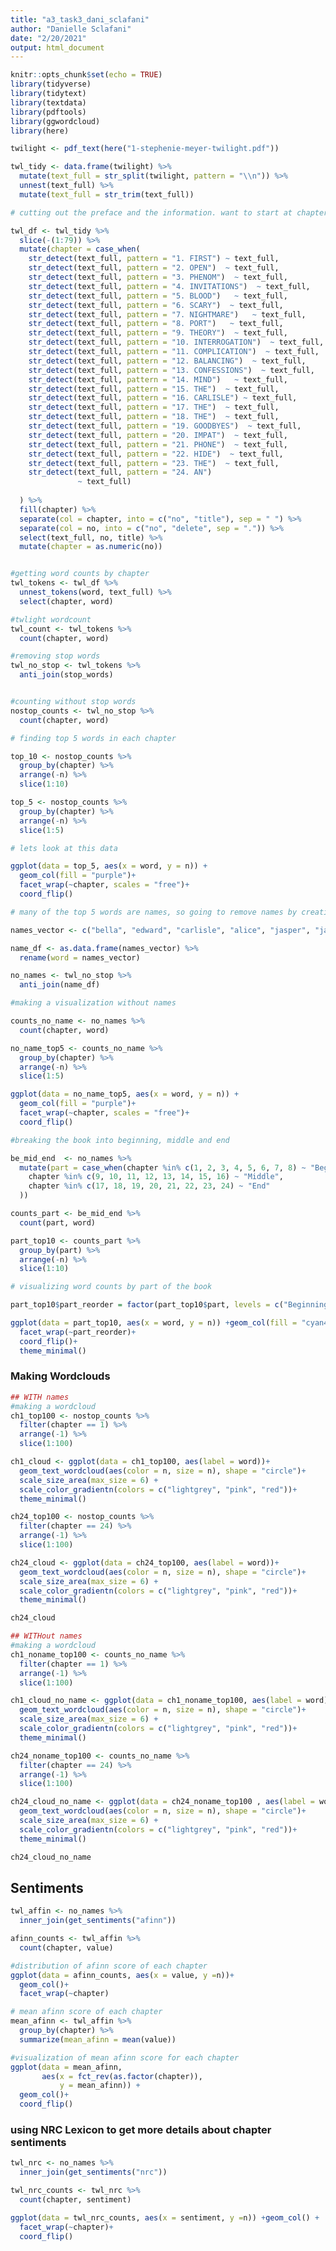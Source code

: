 ```yaml
---
title: "a3_task3_dani_sclafani"
author: "Danielle Sclafani"
date: "2/20/2021"
output: html_document
---
```


```r
knitr::opts_chunk$set(echo = TRUE)
library(tidyverse)
library(tidytext)
library(textdata)
library(pdftools)
library(ggwordcloud)
library(here)
```


```r

twilight <- pdf_text(here("1-stephenie-meyer-twilight.pdf"))

```


```r
twl_tidy <- data.frame(twilight) %>% 
  mutate(text_full = str_split(twilight, pattern = "\\n")) %>% 
  unnest(text_full) %>% 
  mutate(text_full = str_trim(text_full))
```


```r
# cutting out the preface and the information. want to start at chapter 1

twl_df <- twl_tidy %>% 
  slice(-(1:79)) %>% 
  mutate(chapter = case_when(
    str_detect(text_full, pattern = "1. FIRST") ~ text_full,
    str_detect(text_full, pattern = "2. OPEN")  ~ text_full,
    str_detect(text_full, pattern = "3. PHENOM")  ~ text_full,
    str_detect(text_full, pattern = "4. INVITATIONS")  ~ text_full,
    str_detect(text_full, pattern = "5. BLOOD")   ~ text_full,
    str_detect(text_full, pattern = "6. SCARY")  ~ text_full,
    str_detect(text_full, pattern = "7. NIGHTMARE")   ~ text_full,
    str_detect(text_full, pattern = "8. PORT")   ~ text_full,
    str_detect(text_full, pattern = "9. THEORY")  ~ text_full,
    str_detect(text_full, pattern = "10. INTERROGATION")  ~ text_full,
    str_detect(text_full, pattern = "11. COMPLICATION")  ~ text_full,
    str_detect(text_full, pattern = "12. BALANCING")  ~ text_full,
    str_detect(text_full, pattern = "13. CONFESSIONS")  ~ text_full,
    str_detect(text_full, pattern = "14. MIND")   ~ text_full,
    str_detect(text_full, pattern = "15. THE")  ~ text_full,
    str_detect(text_full, pattern = "16. CARLISLE") ~ text_full,
    str_detect(text_full, pattern = "17. THE")  ~ text_full,
    str_detect(text_full, pattern = "18. THE")  ~ text_full,
    str_detect(text_full, pattern = "19. GOODBYES")  ~ text_full,
    str_detect(text_full, pattern = "20. IMPAT")  ~ text_full,
    str_detect(text_full, pattern = "21. PHONE")  ~ text_full,
    str_detect(text_full, pattern = "22. HIDE")  ~ text_full,
    str_detect(text_full, pattern = "23. THE")  ~ text_full,
    str_detect(text_full, pattern = "24. AN") 
               ~ text_full)
    
  ) %>% 
  fill(chapter) %>% 
  separate(col = chapter, into = c("no", "title"), sep = " ") %>% 
  separate(col = no, into = c("no", "delete", sep = ".")) %>% 
  select(text_full, no, title) %>% 
  mutate(chapter = as.numeric(no))



```


```r
#getting word counts by chapter
twl_tokens <- twl_df %>% 
  unnest_tokens(word, text_full) %>% 
  select(chapter, word)

#twlight wordcount
twl_count <- twl_tokens %>% 
  count(chapter, word)

#removing stop words
twl_no_stop <- twl_tokens %>% 
  anti_join(stop_words)


#counting without stop words
nostop_counts <- twl_no_stop %>% 
  count(chapter, word)

# finding top 5 words in each chapter

top_10 <- nostop_counts %>% 
  group_by(chapter) %>% 
  arrange(-n) %>% 
  slice(1:10)

top_5 <- nostop_counts %>% 
  group_by(chapter) %>% 
  arrange(-n) %>% 
  slice(1:5)
```



```r
# lets look at this data

ggplot(data = top_5, aes(x = word, y = n)) +
  geom_col(fill = "purple")+
  facet_wrap(~chapter, scales = "free")+
  coord_flip()
```

```r
# many of the top 5 words are names, so going to remove names by creating a vector of the main characters names in order to get more accurate sentiments, villians names are ommitted from this list because important

names_vector <- c("bella", "edward", "carlisle", "alice", "jasper", "jacob", "charlie", "mike", "jessica", "cullen", "emmett", "esme", "angela", "billy")

name_df <- as.data.frame(names_vector) %>% 
  rename(word = names_vector)

no_names <- twl_no_stop %>% 
  anti_join(name_df)

```

```r
#making a visualization without names

counts_no_name <- no_names %>% 
  count(chapter, word)

no_name_top5 <- counts_no_name %>% 
  group_by(chapter) %>% 
  arrange(-n) %>% 
  slice(1:5)

ggplot(data = no_name_top5, aes(x = word, y = n)) +
  geom_col(fill = "purple")+
  facet_wrap(~chapter, scales = "free")+
  coord_flip()

```

```r
#breaking the book into beginning, middle and end

be_mid_end  <- no_names %>% 
  mutate(part = case_when(chapter %in% c(1, 2, 3, 4, 5, 6, 7, 8) ~ "Beginning",
    chapter %in% c(9, 10, 11, 12, 13, 14, 15, 16) ~ "Middle",
    chapter %in% c(17, 18, 19, 20, 21, 22, 23, 24) ~ "End"
  ))

counts_part <- be_mid_end %>% 
  count(part, word)

part_top10 <- counts_part %>% 
  group_by(part) %>% 
  arrange(-n) %>% 
  slice(1:10)

# visualizing word counts by part of the book

part_top10$part_reorder = factor(part_top10$part, levels = c("Beginning", "Middle", "End")) # added this line into code to make sure that the graph showed up as beginning, middle, end - the default was beginning, end, middle

ggplot(data = part_top10, aes(x = word, y = n)) +geom_col(fill = "cyan4") +
  facet_wrap(~part_reorder)+
  coord_flip()+
  theme_minimal()
```


### Making Wordclouds 

```r
## WITH names
#making a wordcloud
ch1_top100 <- nostop_counts %>% 
  filter(chapter == 1) %>% 
  arrange(-1) %>% 
  slice(1:100)

ch1_cloud <- ggplot(data = ch1_top100, aes(label = word))+
  geom_text_wordcloud(aes(color = n, size = n), shape = "circle")+
  scale_size_area(max_size = 6) +
  scale_color_gradientn(colors = c("lightgrey", "pink", "red"))+
  theme_minimal()

ch24_top100 <- nostop_counts %>% 
  filter(chapter == 24) %>% 
  arrange(-1) %>% 
  slice(1:100)

ch24_cloud <- ggplot(data = ch24_top100, aes(label = word))+
  geom_text_wordcloud(aes(color = n, size = n), shape = "circle")+
  scale_size_area(max_size = 6) +
  scale_color_gradientn(colors = c("lightgrey", "pink", "red"))+
  theme_minimal()

ch24_cloud

```



```r
## WITHout names
#making a wordcloud
ch1_noname_top100 <- counts_no_name %>% 
  filter(chapter == 1) %>% 
  arrange(-1) %>% 
  slice(1:100)

ch1_cloud_no_name <- ggplot(data = ch1_noname_top100, aes(label = word))+
  geom_text_wordcloud(aes(color = n, size = n), shape = "circle")+
  scale_size_area(max_size = 6) +
  scale_color_gradientn(colors = c("lightgrey", "pink", "red"))+
  theme_minimal()

ch24_noname_top100 <- counts_no_name %>% 
  filter(chapter == 24) %>% 
  arrange(-1) %>% 
  slice(1:100)

ch24_cloud_no_name <- ggplot(data = ch24_noname_top100 , aes(label = word))+
  geom_text_wordcloud(aes(color = n, size = n), shape = "circle")+
  scale_size_area(max_size = 6) +
  scale_color_gradientn(colors = c("lightgrey", "pink", "red"))+
  theme_minimal()

ch24_cloud_no_name

```

## Sentiments
```r
twl_affin <- no_names %>% 
  inner_join(get_sentiments("afinn"))

afinn_counts <- twl_affin %>% 
  count(chapter, value)

#distribution of afinn score of each chapter
ggplot(data = afinn_counts, aes(x = value, y =n))+
  geom_col()+
  facet_wrap(~chapter)

# mean afinn score of each chapter
mean_afinn <- twl_affin %>% 
  group_by(chapter) %>% 
  summarize(mean_afinn = mean(value))

#visualization of mean afinn score for each chapter
ggplot(data = mean_afinn,
       aes(x = fct_rev(as.factor(chapter)),
           y = mean_afinn)) +
  geom_col()+
  coord_flip()
```

### using NRC Lexicon to get more details about chapter sentiments
```r
twl_nrc <- no_names %>% 
  inner_join(get_sentiments("nrc"))

twl_nrc_counts <- twl_nrc %>% 
  count(chapter, sentiment)

ggplot(data = twl_nrc_counts, aes(x = sentiment, y =n)) +geom_col() +
  facet_wrap(~chapter)+
  coord_flip()
```

